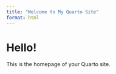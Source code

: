 ```yaml
---
title: "Welcome to My Quarto Site"
format: html
---
```


# Hello!

This is the homepage of your Quarto site.
